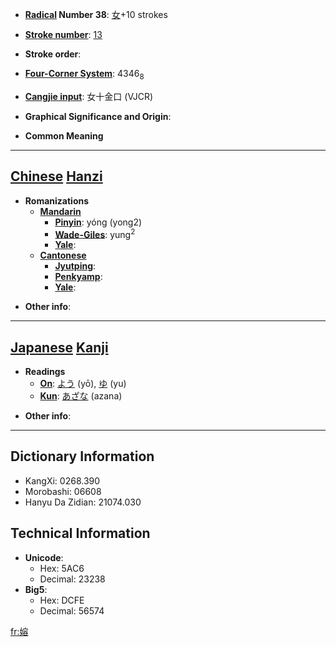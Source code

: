 * '''[[Wiktionary:Chinese radical index| Radical]] Number 38''': [[Wiktionary:Chinese radical index 女|女]]+10 strokes

* '''[[Wiktionary:Chinese total strokes index|Stroke number]]''': [[Wiktionary:Chinese total strokes index 13|13]]

* '''Stroke order''': 

* '''[[Wiktionary:Chinese four corner index|Four-Corner System]]''': 4346<sub>8</sub>

* '''[[Wiktionary:Chinese Cangjie index|Cangjie input]]''': 女十金口 (VJCR)

* '''Graphical Significance and Origin''': 

* '''Common Meaning'''

----

== [[Chinese]] [[Hanzi]] ==

* '''Romanizations'''
** '''[[Mandarin]]'''
*** '''[[Pinyin]]''': yóng (yong2)
*** '''[[Wade-Giles]]''': yung<sup>2</sup>
*** '''[[Yale]]''': 
** '''[[Cantonese]]'''
*** '''[[Jyutping]]''':
*** '''[[Penkyamp]]''': 
*** '''[[Yale]]''': 

* '''Other info''': 

----

== [[Japanese]] [[Kanji]] ==

* '''Readings'''
** '''[[On]]''': [[よう]] (yō), [[ゆ]] (yu)
** '''[[Kun]]''': [[あざな]] (azana)

* '''Other info''':  

----

== Dictionary Information ==

* KangXi: 0268.390
* Morobashi: 06608
* Hanyu Da Zidian: 21074.030

== Technical Information ==

* '''Unicode''':
** Hex: 5AC6
** Decimal: 23238
* '''Big5''':
** Hex: DCFE
** Decimal: 56574

[[fr:嫆]]